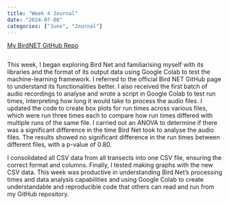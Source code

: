 ```yaml
---
title: "Week 4 Journal"
date: "2024-07-08"
categories: ["June", "Journal"]
---
```


[My BirdNET GitHub Repo](https://github.com/Jamess200/MyBirdNetTest)
```python
```

This week, I began exploring Bird Net and familiarising myself with its libraries and the format of its output data using Google Colab to test the machine-learning framework. I referred to the official Bird NET GitHub page to understand its functionalities better. I also received the first batch of audio recordings to analyse and wrote a script in Google Colab to test run times, interpreting how long it would take to process the audio files. I updated the code to create box plots for run times across various files, which were run three times each to compare how run times differed with multiple runs of the same file. I carried out an ANOVA to determine if there was a significant difference in the time Bird Net took to analyse the audio files. The results showed no significant difference in the run times between different files, with a p-value of 0.80.

I consolidated all CSV data from all transects into one CSV file, ensuring the correct format and columns. Finally, I tested making graphs with the new CSV data. This week was productive in understanding Bird Net's processing times and data analysis capabilities and using Google Colab to create understandable and reproducible code that others can read and run from my GitHub repository.